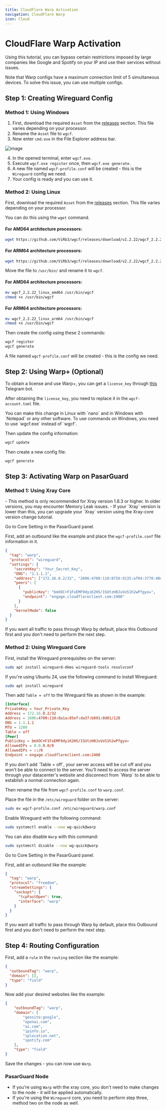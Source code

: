 ```yaml
---
title: CloudFlare Warp Activation
navigation: CloudFlare Warp
icon: Cloud
---
```


# CloudFlare Warp Activation

Using this tutorial, you can bypass certain restrictions imposed by large companies like Google and Spotify on your IP and use their services without issues.

<Callout type="warn">
Note that Warp configs have a maximum connection limit of 5 simultaneous devices. To solve this issue, you can use multiple configs.
</Callout>

## Step 1: Creating Wireguard Config

### Method 1: Using Windows

1. First, download the required `Asset` from the [releases](https://github.com/ViRb3/wgcf/releases) section. This file varies depending on your processor.
2. Rename the `Asset` file to `wgcf`.
3. Now enter `cmd.exe` in the File Explorer address bar.

![image](https://github.com/Gozargah/gozargah.github.io/assets/50927468/fb9f3eae-8390-45a5-a7b3-c50db4aa82a1)

4. In the opened terminal, enter `wgcf.exe`.
5. Execute `wgcf.exe register` once, then `wgcf.exe generate`.
6. A new file named `wgcf-profile.conf` will be created - this is the `Wireguard` config we need.
7. Your config is ready and you can use it.

### Method 2: Using Linux

First, download the required `Asset` from the [releases](https://github.com/ViRb3/wgcf/releases) section. This file varies depending on your processor.

You can do this using the `wget` command.

#### For AMD64 architecture processors:

```bash
wget https://github.com/ViRb3/wgcf/releases/download/v2.2.22/wgcf_2.2.22_linux_amd64
```

#### For ARM64 architecture processors:

```bash
wget https://github.com/ViRb3/wgcf/releases/download/v2.2.22/wgcf_2.2.22_linux_arm64
```

Move the file to `/usr/bin/` and rename it to `wgcf`.

#### For AMD64 architecture processors:

```bash
mv wgcf_2.2.22_linux_amd64 /usr/bin/wgcf
chmod +x /usr/bin/wgcf
```

#### For ARM64 architecture processors:

```bash
mv wgcf_2.2.22_linux_arm64 /usr/bin/wgcf
chmod +x /usr/bin/wgcf
```

Then create the config using these 2 commands:

```bash
wgcf register
wgcf generate
```

A file named `wgcf-profile.conf` will be created - this is the config we need.

## Step 2: Using Warp+ (Optional)

To obtain a license and use Warp+, you can get a `license_key` through [this](https://t.me/generatewarpplusbot) Telegram bot.

After obtaining the `license_key`, you need to replace it in the `wgcf-account.toml` file.

<Callout type="info">
You can make this change in Linux with `nano` and in Windows with `Notepad` or any other software.
</Callout>

<Callout type="info" title="Windows">
To use commands on Windows, you need to use `wgcf.exe` instead of `wgcf`.
</Callout>

Then update the config information:

```bash
wgcf update
```

Then create a new config file:

```bash
wgcf generate
```

## Step 3: Activating Warp on PasarGuard

### Method 1: Using Xray Core

<Callout type="warn">
- This method is only recommended for Xray version 1.8.3 or higher. In older versions, you may encounter Memory Leak issues.
- If your `Xray` version is lower than this, you can upgrade your `Xray` version using the Xray-core version change tutorial.
</Callout>

Go to Core Setting in the PasarGuard panel.

First, add an outbound like the example and place the `wgcf-profile.conf` file information in it.

```json
{
  "tag": "warp",
  "protocol": "wireguard",
  "settings": {
    "secretKey": "Your_Secret_Key",
    "DNS": "1.1.1.1",
    "address": ["172.16.0.2/32", "2606:4700:110:8756:9135:af04:3778:40d9/128"],
    "peers": [
      {
        "publicKey": "bmXOC+F1FxEMF9dyiK2H5/1SUtzH0JuVo51h2wPfgyo=",
        "endpoint": "engage.cloudflareclient.com:2408"
      }
    ],
    "kernelMode": false
  }
}
```

<Callout type="info">
If you want all traffic to pass through Warp by default, place this Outbound first and you don't need to perform the next step.
</Callout>

### Method 2: Using Wireguard Core

First, install the Wireguard prerequisites on the server:

```bash
sudo apt install wireguard-dkms wireguard-tools resolvconf
```

If you're using Ubuntu 24, use the following command to install Wireguard:

```bash
sudo apt install wireguard
```

Then add `Table = off` to the Wireguard file as shown in the example:

```conf
[Interface]
PrivateKey = Your_Private_Key
Address = 172.16.0.2/32
Address = 2606:4700:110:8a1a:85ef:da37:b891:8d01/128
DNS = 1.1.1.1
MTU = 1280
Table = off
[Peer]
PublicKey = bmXOC+F1FxEMF9dyiK2H5/1SUtzH0JuVo51h2wPfgyo=
AllowedIPs = 0.0.0.0/0
AllowedIPs = ::/0
Endpoint = engage.cloudflareclient.com:2408
```

<Callout type="warn">
If you don't add `Table = off`, your server access will be cut off and you won't be able to connect to the server. You'll need to access the server through your datacenter's website and disconnect from `Warp` to be able to establish a normal connection again.
</Callout>

Then rename the file from `wgcf-profile.conf` to `warp.conf`.

Place the file in the `/etc/wireguard` folder on the server:

```bash
sudo mv wgcf-profile.conf /etc/wireguard/warp.conf
```

Enable Wireguard with the following command:

```bash
sudo systemctl enable --now wg-quick@warp
```

You can also disable `Warp` with this command:

```bash
sudo systemctl disable --now wg-quick@warp
```

Go to Core Setting in the PasarGuard panel.

First, add an outbound like the example:

```json
{
  "tag": "warp",
  "protocol": "freedom",
  "streamSettings": {
    "sockopt": {
      "tcpFastOpen": true,
      "interface": "warp"
    }
  }
}
```

<Callout type="info">
If you want all traffic to pass through Warp by default, place this Outbound first and you don't need to perform the next step.
</Callout>

## Step 4: Routing Configuration

First, add a `rule` in the `routing` section like the example:

```json
{
  "outboundTag": "warp",
  "domain": [],
  "type": "field"
}
```

Now add your desired websites like the example:

```json
{
    "outboundTag": "warp",
    "domain": [
        "geosite:google",
        "openai.com",
        "ai.com",
        "ipinfo.io",
        "iplocation.net",
        "spotify.com"
    ],
    "type": "field"
}
```

Save the changes - you can now use `Warp`.

### PasarGuard Node

- If you're using `Warp` with the xray core, you don't need to make changes to the node - it will be applied automatically.
- If you're using the `Wireguard` core, you need to perform step three, method two on the node as well.
